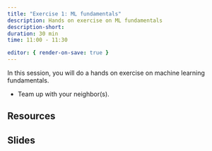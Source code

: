 ```yaml
---
title: "Exercise 1: ML fundamentals" 
description: Hands on exercise on ML fundamentals 
description-short: 
duration: 30 min
time: 11:00 - 11:30

editor: { render-on-save: true }
---
```



In this session, you will do a hands on exercise on machine learning fundamentals. 

- Team up with your neighbor(s).

## Resources 

## Slides
